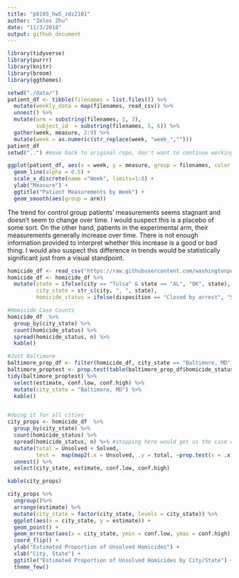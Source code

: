 ```yaml
---
title: "p8105_hw5_zdz2101"
author: "Zelos Zhu"
date: "11/3/2018"
output: github_document
---
```


```r
library(tidyverse)
library(purrr)
library(knitr)
library(broom)
library(ggthemes)
```

```r
setwd("./data/")
patient_df <- tibble(filenames = list.files()) %>%
  mutate(weekly_data = map(filenames, read_csv)) %>%
  unnest() %>%
  mutate(arm = substring(filenames, 1, 3),
         subject_id  = substring(filenames, 5, 6)) %>%
  gather(week, measure, 2:9) %>%
  mutate(week = as.numeric(str_replace(week, "week_","")))
patient_df
setwd("..") #move back to original repo, don't want to continue working in the /data folder

ggplot(patient_df, aes(x = week, y = measure, group = filenames, color = arm)) +
  geom_line(alpha = 0.5) +
  scale_x_discrete(name ="Week", limits=1:8) +
  ylab("Measure") +
  ggtitle("Patient Measurements by Week") +
  geom_smooth(aes(group = arm))
```

The trend for control group patients' measurements seems stagnant and doesn't seem to change over time. I would suspect this is a placebo of some sort. On the other hand, patients in the experimental arm, their measurements generally increase over time. There is not enough information provided to interpret whether this increase is a good or bad thing. I would also suspect this difference in trends would be statistically significant just from a visual standpoint. 

```r
homicide_df <- read_csv("https://raw.githubusercontent.com/washingtonpost/data-homicides/master/homicide-data.csv")
homicide_df <- homicide_df %>%
  mutate(state = ifelse(city == "Tulsa" & state == "AL", "OK", state), #There is a typo in the data set based on lat/long
         city_state = str_c(city, ", ", state),
         homicide_status = ifelse(disposition == "Closed by arrest", "Solved", "Unsolved"))

#Homicide Case Counts
homicide_df  %>%
  group_by(city_state) %>%
  count(homicide_status) %>%
  spread(homicide_status, n) %>%
  kable()

#Just Baltimore
baltimore_prop_df <- filter(homicide_df, city_state == "Baltimore, MD")
baltimore_proptest <- prop.test(table(baltimore_prop_df$homicide_status))
tidy(baltimore_proptest) %>%
  select(estimate, conf.low, conf.high) %>%
  mutate(city_state = "Baltimore, MD") %>%
  kable()


#doing it for all cities
city_props <- homicide_df  %>%
  group_by(city_state) %>%
  count(homicide_status) %>%
  spread(homicide_status, n) %>% #stopping here would get us the case counts from earlier
  mutate(total = Unsolved + Solved,
         test =  map(map2(.x = Unsolved, .y = total, ~prop.test(x = .x, n = .y)), tidy)) %>% #make a total variable to make map easier
  unnest() %>%
  select(city_state, estimate, conf.low, conf.high)

kable(city_props)

city_props %>%
  ungroup()%>%
  arrange(estimate) %>%
  mutate(city_state = factor(city_state, levels = city_state)) %>%
  ggplot(aes(x = city_state, y = estimate)) + 
  geom_point() + 
  geom_errorbar(aes(x = city_state, ymin = conf.low, ymax = conf.high), width=0.2, size=1, color="blue") + 
  coord_flip() + 
  ylab("Estimated Proportion of Unsolved Homicides") + 
  xlab("City, State") + 
  ggtitle("Estimated Proportion of Unsolved Homicides by City/State") +
  theme_few()
```

